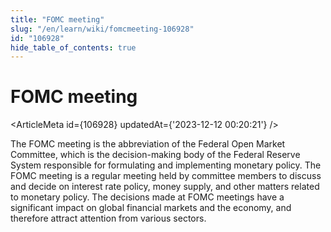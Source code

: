```yaml
---
title: "FOMC meeting"
slug: "/en/learn/wiki/fomcmeeting-106928"
id: "106928"
hide_table_of_contents: true
---
```



# FOMC meeting

<ArticleMeta id={106928} updatedAt={'2023-12-12 00:20:21'} />
<div className='border-solid border-b border-t-0 my-4 border-[var(--ifm-color-gray-300)]' />

The FOMC meeting is the abbreviation of the Federal Open Market Committee, which is the decision-making body of the Federal Reserve System responsible for formulating and implementing monetary policy. The FOMC meeting is a regular meeting held by committee members to discuss and decide on interest rate policy, money supply, and other matters related to monetary policy. The decisions made at FOMC meetings have a significant impact on global financial markets and the economy, and therefore attract attention from various sectors.
